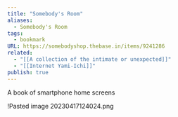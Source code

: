 ```yaml
---
title: "Somebody's Room"
aliases:
  - Somebody's Room
tags:
  - bookmark
URL: https://somebodyshop.thebase.in/items/9241286
related:
  - "[[A collection of the intimate or unexpected]]"
  - "[[Internet Yami-Ichi]]"
publish: true
---
```




A book of smartphone home screens

!<Link href="/c/pasted-image-20230417124024png" className="text-[var(--color-primary)] hover:underline hover:text-[var(--color-secondary)] transition-colors font-medium">Pasted image 20230417124024.png</Link>